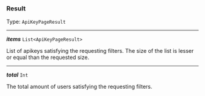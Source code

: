 


### Result

Type: `ApiKeyPageResult`

---

***items*** `List<ApiKeyPageResult>`

List of apikeys satisfying the requesting filters. The size of the list is lesser or equal than the requested size.



---

***total*** `Int`

The total amount of users satisfying the requesting filters.



